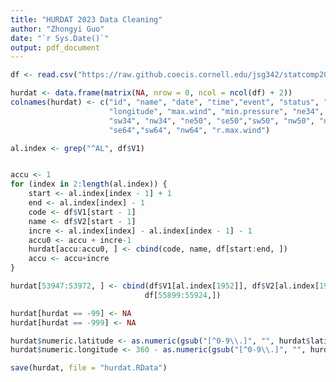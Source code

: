 ```yaml
---
title: "HURDAT 2023 Data Cleaning"
author: "Zhongyi Guo"
date: "`r Sys.Date()`"
output: pdf_document
---
```


```r
df <- read.csv("https://raw.github.coecis.cornell.edu/jsg342/statcomp2023/main/datasets/hurdat2-1851-2022-040723.txt?token=GHSAT0AAAAAAAAANMFJFLLBJ4IEUUAWAUHKZCVQECQ", header = FALSE, na.strings = "")
```



```r
hurdat <- data.frame(matrix(NA, nrow = 0, ncol = ncol(df) + 2))
colnames(hurdat) <- c("id", "name", "date", "time","event", "status", "latitude",
                      "longitude", "max.wind", "min.pressure", "ne34", "se34",
                      "sw34", "nw34", "ne50", "se50","sw50", "nw50", "ne64", 
                      "se64","sw64", "nw64", "r.max.wind")

al.index <- grep("^AL", df$V1)


accu <- 1
for (index in 2:length(al.index)) {
    start <- al.index[index - 1] + 1
    end <- al.index[index] - 1
    code <- df$V1[start - 1]
    name <- df$V2[start - 1]
    incre <- al.index[index] - al.index[index - 1] - 1
    accu0 <- accu + incre-1
    hurdat[accu:accu0, ] <- cbind(code, name, df[start:end, ])
    accu <- accu+incre
}

hurdat[53947:53972, ] <- cbind(df$V1[al.index[1952]], df$V2[al.index[1952]],
                              df[55899:55924,])
```

```r
hurdat[hurdat == -99] <- NA
hurdat[hurdat == -999] <- NA

hurdat$numeric.latitude <- as.numeric(gsub("[^0-9\\.]", "", hurdat$latitude))
hurdat$numeric.longitude <- 360 - as.numeric(gsub("[^0-9\\.]", "", hurdat$longitude))

save(hurdat, file = "hurdat.RData")
```
